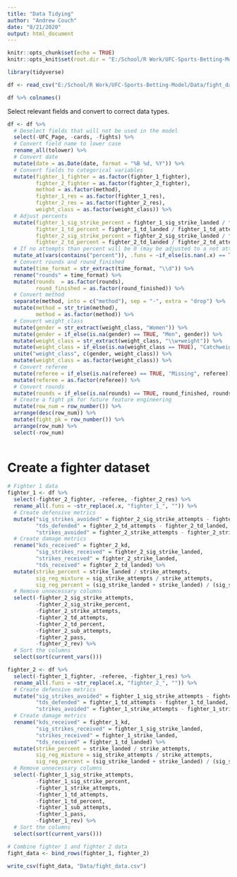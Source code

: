 ```yaml
---
title: "Data Tidying"
author: "Andrew Couch"
date: "8/21/2020"
output: html_document
---
```


```r
knitr::opts_chunk$set(echo = TRUE)
knitr::opts_knit$set(root.dir = "E:/School/R Work/UFC-Sports-Betting-Model")
```

```r
library(tidyverse)

df <- read_csv("E:/School/R Work/UFC-Sports-Betting-Model/Data/fight_data_raw.csv")

```



```r
df %>% colnames() 
```


Select relevant fields and convert to correct data types.
```r
df <- df %>% 
  # Deselect fields that will not be used in the model
  select(-UFC_Page, -cards, -fights) %>% 
  # Convert field name to lower case
  rename_all(tolower) %>% 
  # Convert date
  mutate(date = as.Date(date, format = "%B %d, %Y")) %>% 
  # Convert fields to categorical variables
  mutate(fighter_1_fighter = as.factor(fighter_1_fighter),
         fighter_2_fighter = as.factor(fighter_2_fighter),
         method = as.factor(method),
         fighter_1_res = as.factor(fighter_1_res),
         fighter_2_res = as.factor(fighter_2_res),
         weight_class = as.factor(weight_class)) %>% 
  # Adjust percents 
  mutate(fighter_1_sig_strike_percent = fighter_1_sig_strike_landed / fighter_1_sig_strike_attempts,
         fighter_1_td_percent = fighter_1_td_landed / fighter_1_td_attempts,
         fighter_2_sig_strike_percent = fighter_2_sig_strike_landed / fighter_2_sig_strike_attempts,
         fighter_2_td_percent = fighter_2_td_landed / fighter_2_td_attempts) %>% 
  # If no attempts than percent will be 0 (may be adjusted to a not attempted variable)
  mutate_at(vars(contains("percent")), .funs = ~if_else(is.nan(.x) == TRUE, 0, .x)) %>% 
  # Convert rounds and round_finished
  mutate(time_format = str_extract(time_format, "\\d")) %>% 
  rename("rounds" = time_format) %>% 
  mutate(rounds  = as.factor(rounds),
         round_finished = as.factor(round_finished)) %>% 
  # Convert method
  separate(method, into = c("method"), sep = "-", extra = "drop") %>% 
  mutate(method = str_trim(method),
         method = as.factor(method)) %>% 
  # Convert weight_class
  mutate(gender = str_extract(weight_class, "Women")) %>% 
  mutate(gender = if_else(is.na(gender) == TRUE, "Men", gender)) %>% 
  mutate(weight_class = str_extract(weight_class, "\\w+weight")) %>% 
  mutate(weight_class = if_else(is.na(weight_class == TRUE), "Catchweight", weight_class)) %>% 
  unite("weight_class", c(gender, weight_class)) %>% 
  mutate(weight_class = as.factor(weight_class)) %>% 
  # Convert referee
  mutate(referee = if_else(is.na(referee) == TRUE, "Missing", referee)) %>% 
  mutate(referee = as.factor(referee)) %>% 
  # Convert rounds
  mutate(rounds = if_else(is.na(rounds) == TRUE, round_finished, rounds)) %>% 
  # Create a fight pk for future feature engineering 
  mutate(row_num = row_number()) %>% 
  arrange(desc(row_num)) %>% 
  mutate(fight_pk = row_number()) %>% 
  arrange(row_num) %>% 
  select(-row_num) 
  
```


# Create a fighter dataset 
```r

# Fighter 1 data 
fighter_1 <- df %>% 
  select(-fighter_2_fighter, -referee, -fighter_2_res) %>% 
  rename_all(.funs = ~str_replace(.x, "fighter_1_", "")) %>% 
  # Create defensive metrics 
  mutate("sig_strikes_avoided" = fighter_2_sig_strike_attempts - fighter_2_sig_strike_landed,
         "tds_defended" = fighter_2_td_attempts - fighter_2_td_landed,
         "strikes_avoided" = fighter_2_strike_attempts - fighter_2_strike_landed) %>% 
  # Create damage metrics 
  rename("kds_received" = fighter_2_kd,
         "sig_strikes_received" = fighter_2_sig_strike_landed,
         "strikes_received" = fighter_2_strike_landed,
         "tds_received" = fighter_2_td_landed) %>% 
  mutate(strike_percent = strike_landed / strike_attempts,
         sig_reg_mixture = sig_strike_attempts / strike_attempts,
         sig_reg_percent = (sig_strike_landed + strike_landed) / (sig_strike_attempts + strike_attempts)) %>% 
  # Remove unnecessary columns
  select(-fighter_2_sig_strike_attempts, 
         -fighter_2_sig_strike_percent,
         -fighter_2_strike_attempts,
         -fighter_2_td_attempts,
         -fighter_2_td_percent,
         -fighter_2_sub_attempts,
         -fighter_2_pass,
         -fighter_2_rev) %>% 
  # Sort the columns
  select(sort(current_vars())) 

fighter_2 <- df %>% 
  select(-fighter_1_fighter, -referee, -fighter_1_res) %>% 
  rename_all(.funs = ~str_replace(.x, "fighter_2_", "")) %>% 
  # Create defensive metrics 
  mutate("sig_strikes_avoided" = fighter_1_sig_strike_attempts - fighter_1_sig_strike_landed,
         "tds_defended" = fighter_1_td_attempts - fighter_1_td_landed,
         "strikes_avoided" = fighter_1_strike_attempts - fighter_1_strike_landed) %>% 
  # Create damage metrics 
  rename("kds_received" = fighter_1_kd,
         "sig_strikes_received" = fighter_1_sig_strike_landed,
         "strikes_received" = fighter_1_strike_landed,
         "tds_received" = fighter_1_td_landed) %>% 
  mutate(strike_percent = strike_landed / strike_attempts,
         sig_reg_mixture = sig_strike_attempts / strike_attempts,
         sig_reg_percent = (sig_strike_landed + strike_landed) / (sig_strike_attempts + strike_attempts)) %>% 
  # Remove unnecessary columns
  select(-fighter_1_sig_strike_attempts, 
         -fighter_1_sig_strike_percent,
         -fighter_1_strike_attempts,
         -fighter_1_td_attempts,
         -fighter_1_td_percent,
         -fighter_1_sub_attempts,
         -fighter_1_pass,
         -fighter_1_rev) %>% 
  # Sort the columns 
  select(sort(current_vars()))

```


```r
# Combine fighter 1 and fighter 2 data 
fight_data <- bind_rows(fighter_1, fighter_2)

write_csv(fight_data, "Data/fight_data.csv")
```













